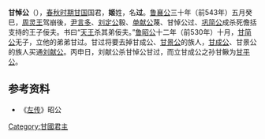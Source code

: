 '''甘悼公'''（{{bd||？|前530年||catIdx=G}}），[[春秋时期|春秋时期]][[甘国|甘国]]国君，'''姬'''姓，名'''过'''。[[鲁襄公|鲁襄公]]三十年（前543年）五月癸巳，[[周灵王|周灵王]]驾崩後，[[尹言多|尹言多]]、[[刘定公|刘定公]]毅、[[单献公|单献公]]蔑、甘悼公过、[[巩简公|巩简公]]成杀死儋括支持的王子佞夫。书曰“[[周景王|天王]]杀其弟佞夫。”[[鲁昭公|鲁昭公]]十二年（前530年）十月，[[甘简公|甘简公]]无子，立他的弟弟甘过。甘过将要去掉甘成公、[[甘景公|甘景公]]的族人，[[甘成公|甘成公]]、甘景公的族人买通[[刘献公|刘献公]]。丙申日，刘献公杀甘悼公甘过，而立甘成公之孙甘鳅为[[甘平公|甘平公]]。

{{start box}}
{{s-before|[[甘简公|甘简公]]}}
{{s-title|[[甘国|甘国]]国君|—前530年}}
{{s-after|[[甘平公|甘平公]]}}
{{end box}}

==参考资料==
*《[[左传|左传]]》昭公

[[Category:甘國君主|Category:甘國君主]]